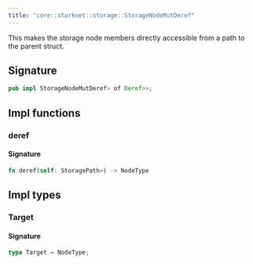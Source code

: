 ```yaml
---
title: "core::starknet::storage::StorageNodeMutDeref"
---
```


This makes the storage node members directly accessible from a path to the parent struct.



## Signature

```rust
pub impl StorageNodeMutDeref> of Deref>>;
```



## Impl functions

### deref







#### Signature

```rust
fn deref(self: StoragePath>) -> NodeType
```


## Impl types

### Target


#### Signature

```rust
type Target = NodeType;
```


